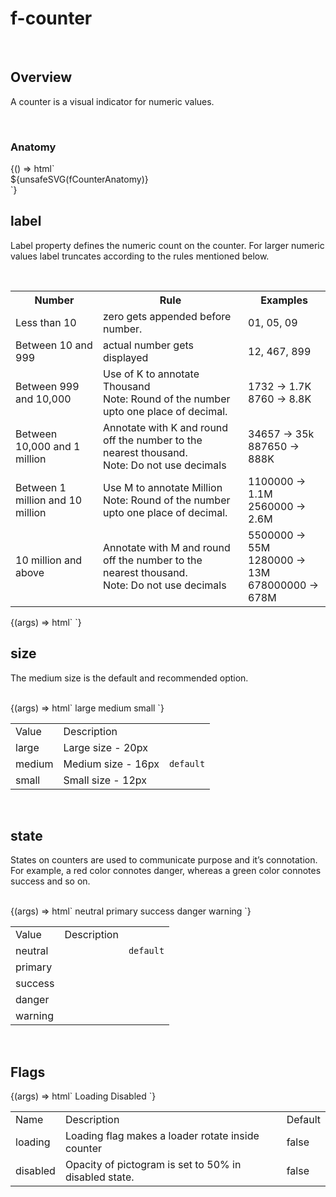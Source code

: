 
<Meta title="Components/f-counter" />

# f-counter

<br />

## Overview

<f-divider></f-divider>

A counter is a visual indicator for numeric values.

<br />

### Anatomy

<f-divider></f-divider>

<Story name="Anatomy">
  {() => html`<div class="align-center">${unsafeSVG(fCounterAnatomy)}</div>`}
</Story>

<br />

## label

<f-divider></f-divider>

Label property defines the numeric count on the counter. For larger numeric values label truncates
according to the rules mentioned below.

<br />

<table class="custom-color-table">
  <tbody>
    <tr>
      <th>Number</th>
      <th>Rule</th>
      <th>Examples</th>
    </tr>
    <tr>
      <td>Less than 10</td>
      <td>zero gets appended before number.</td>
      <td>01, 05, 09</td>
    </tr>
    <tr>
      <td>Between 10 and 999</td>
      <td>actual number gets displayed</td>
      <td>12, 467, 899</td>
    </tr>
    <tr>
      <td>Between 999 and 10,000</td>
      <td>
        Use of K to annotate Thousand
        <br />
        Note: Round of the number upto one place of decimal.
      </td>
      <td>
        1732 -> 1.7K
        <br />
        8760 -> 8.8K
      </td>
    </tr>
    <tr>
      <td>Between 10,000 and 1 million</td>
      <td>
        Annotate with K and round off the number to the nearest thousand.
        <br />
        Note: Do not use decimals
      </td>
      <td>
        34657 -> 35k
        <br />
        887650 -> 888K
      </td>
    </tr>
    <tr>
      <td>Between 1 million and 10 million</td>
      <td>
        Use M to annotate Million
        <br />
        Note: Round of the number upto one place of decimal.
      </td>
      <td>
        1100000 -> 1.1M
        <br />
        2560000 -> 2.6M
      </td>
    </tr>
    <tr>
      <td>10 million and above</td>
      <td>
        Annotate with M and round off the number to the nearest thousand.
        <br />
        Note: Do not use decimals
      </td>
      <td>
        5500000 -> 55M
        <br />
        1280000 -> 13M
        <br /> 678000000 -> 678M
      </td>
    </tr>
  </tbody>
</table>

<Canvas>
  <Story name="label">
    {(args) => html`<f-div gap="medium" padding="x-large" direction="row" align="middle-center">
      <f-counter label="8" size="large"></f-counter>
      <f-counter label="88" size="large"></f-counter>
      <f-counter label="8888" size="large"></f-counter>
      <f-counter label="88888" size="large"></f-counter>
      <f-counter label="888888" size="large"></f-counter>
      <f-counter label="8888888" size="large"></f-counter>
      <f-counter label="88888888" size="large"></f-counter>
    </f-div> `}
  </Story>
</Canvas>

<br />

## size

The medium size is the default and recommended option.

<f-divider></f-divider>

<br />

<Canvas>
  <Story name="size">
    {(args) => html`<f-div gap="medium" padding="x-large" align="middle-center">
      <f-div padding="large" gap="medium" direction="column" width="hug-content">
        <f-div height="hug-content" padding="none" align="middle-center">
          <f-text variant="para" size="large" weight="medium">large<f-text>
        </f-div>
        <f-div height="hug-content" padding="none" align="middle-center">
      <f-counter label="888888" size="large"></f-counter>
        </f-div>
      </f-div>
      <f-div padding="large" gap="medium" direction="column" width="hug-content">
        <f-div height="hug-content" padding="none" align="middle-center">
          <f-text variant="para" size="large" weight="medium">medium</f-text>
        </f-div>
        <f-div height="hug-content" padding="none" align="middle-center">
      <f-counter label="888888" size="medium"></f-counter>
        </f-div>
      </f-div>
      <f-div padding="large" gap="medium" direction="column" width="hug-content">
        <f-div height="hug-content" padding="none" align="middle-center">
          <f-text variant="para" size="large" weight="medium">small<f-text>
        </f-div>
        <f-div height="hug-content" padding="none" align="middle-center">
      <f-counter label="888888" size="small"></f-counter>
        </f-div>
      </f-div>
    </f-div>`}
  </Story>
</Canvas>

<table class="custom-table">
  <tbody>
    <tr>
      <td>Value</td>
      <td>Description</td>
      <td></td>
    </tr>
    <tr>
      <td>large</td>
      <td>Large size - 20px</td>
      <td></td>
    </tr>
    <tr>
      <td>medium</td>
      <td>Medium size - 16px</td>
      <td>
        <code>default</code>
      </td>
    </tr>
    <tr>
      <td>small</td>
      <td>Small size - 12px</td>
      <td></td>
    </tr>
  </tbody>
</table>

<br />

## state

<f-divider></f-divider>

States on counters are used to communicate purpose and it’s connotation. For example, a red color
connotes danger, whereas a green color connotes success and so on.

<br />

<Canvas>
  <Story name="state">
    {(args) => html`<f-div gap="medium" padding="x-large" align="middle-center">
      <f-div padding="large" gap="medium" direction="column" width="hug-content">
        <f-div height="hug-content" padding="none" align="middle-center">
          <f-text variant="para" size="large" weight="medium">neutral</f-text>
        </f-div>
        <f-div height="hug-content" padding="none" align="middle-center">
      <f-counter label="888888" size="large" state="neutral"></f-counter>
        </f-div>
      </f-div>
      <f-div padding="large" gap="medium" direction="column" width="hug-content">
        <f-div height="hug-content" padding="none" align="middle-center">
          <f-text variant="para" size="large" weight="medium">primary<f-text>
        </f-div>
        <f-div height="hug-content" padding="none" align="middle-center">
      <f-counter label="888888" size="large" state="primary"></f-counter>
        </f-div>
      </f-div>
      <f-div padding="large" gap="medium" direction="column" width="hug-content">
        <f-div height="hug-content" padding="none" align="middle-center">
          <f-text variant="para" size="large" weight="medium">success</f-text>
        </f-div>
        <f-div height="hug-content" padding="none" align="middle-center">
      <f-counter label="888888" size="large" state="success"></f-counter>
        </f-div>
      </f-div>
            <f-div padding="large" gap="medium" direction="column" width="hug-content">
        <f-div height="hug-content" padding="none" align="middle-center">
          <f-text variant="para" size="large" weight="medium">danger</f-text>
        </f-div>
        <f-div height="hug-content" padding="none" align="middle-center">
      <f-counter label="888888" size="large" state="danger"></f-counter>
        </f-div>
      </f-div>
            <f-div padding="large" gap="medium" direction="column" width="hug-content">
        <f-div height="hug-content" padding="none" align="middle-center">
          <f-text variant="para" size="large" weight="medium">warning</f-text>
        </f-div>
        <f-div height="hug-content" padding="none" align="middle-center">
      <f-counter label="888888" size="large" state="warning"></f-counter>
        </f-div>
      </f-div>
    </f-div>`}
  </Story>
</Canvas>

<table class="custom-table">
  <tbody>
    <tr>
      <td>Value</td>
      <td>Description</td>
      <td></td>
    </tr>
    <tr>
      <td>neutral</td>
      <td></td>
      <td>
        <code>default</code>
      </td>
    </tr>
    <tr>
      <td>primary</td>
      <td></td>
      <td></td>
    </tr>
    <tr>
      <td>success</td>
      <td></td>
      <td></td>
    </tr>
    <tr>
      <td>danger</td>
      <td></td>
      <td></td>
    </tr>
    <tr>
      <td>warning</td>
      <td></td>
      <td></td>
    </tr>
  </tbody>
</table>

<br />

## Flags

<f-divider></f-divider>

<Canvas>
  <Story name="Flags">
    {(args) => html`<f-div gap="large" padding="x-large" direction="column">
      <f-div height="hug-content" padding="none">
        <f-text variant="para" size="large" weight="medium">Loading</f-text>
      </f-div>
      <f-div padding="none" direction="row" gap="x-large" overflow="hidden">
        <f-counter label="888888" size="large" state="neutral"></f-counter>
        <f-counter label="888888" size="large" state="neutral" loading=${true}></f-counter>
      </f-div>
      <f-div height="hug-content" padding="none">
        <f-text variant="para" size="large" weight="medium">Disabled</f-text>
      </f-div>
      <f-div padding="none" direction="row" gap="x-large">
        <f-counter label="888888" size="large" state="neutral"></f-counter>
        <f-counter label="888888" size="large" state="neutral" disabled=${true}></f-counter>
      </f-div>
    </f-div>`}
  </Story>
</Canvas>

<table class="custom-table">
  <tbody>
    <tr>
      <td>Name</td>
      <td>Description</td>
      <td>Default</td>
    </tr>
    <tr>
      <td>loading</td>
      <td>Loading flag makes a loader rotate inside counter</td>
      <td>false</td>
    </tr>
    <tr>
      <td>disabled</td>
      <td>Opacity of pictogram is set to 50% in disabled state.</td>
      <td>false </td>
    </tr>
  </tbody>
</table>

